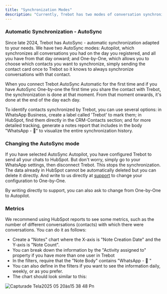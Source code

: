```yaml
---
title: "Synchronization Modes"
description: "Currently, Trebot has two modes of conversation synchronization: AutoPilot and One-by-One."
---
```


### Automatic Synchronization - AutoSync

Since late 2024, Trebot has AutoSync - automatic synchronization adapted to your needs. We have two AutoSync modes: Autopilot, which synchronizes all conversations you had on the day you registered, and all you have from that day onward; and One-by-One, which allows you to choose which contacts you want to synchronize, simply sending the contact card once to Trebot so it knows to always synchronize conversations with that contact.

When you connect Trebot AutoSync Automatic for the first time and if you have AutoSync One-by-one the first time you share the contact with Trebot, the synchronization is done at that moment. From that moment onwards, it's done at the end of the day each day.

To identify contacts synchronized by Trebot, you can use several options: in WhatsApp Business, create a label called 'Trebot' to mark them; in HubSpot, find them directly in the CRM-Contacts section; and for more detailed tracking, generate a notes report that includes in the body "WhatsApp - 📆" to visualize the entire synchronization history.

### Changing the AutoSync mode

If you have selected AutoSync Autopilot, you have configured Trebot to send all your chats to HubSpot. But don't worry, simply go to your WhatsApp settings, then disconnect Trebot. This stops the synchronization. The data already in HubSpot cannot be automatically deleted but you can delete it directly. And write to us directly at [support](https://support-treble.atlassian.net/servicedesk/customer/portal/1/group/16/create/298) to change your configuration to One-by-One.

By writing directly to support, you can also ask to change from One-by-One to Autopilot.

### Metrics

We recommend using HubSpot reports to see some metrics, such as the number of different conversations (contacts) with which there were conversations. You can do it as follows:

- Create a "Notes" chart where the X-axis is "Note Creation Date" and the Y-axis is "Note Count".
- You can break down the information by the "Activity assigned to" property if you have more than one user in Trebot
- In the filters, require that the "Note Body" contains "WhatsApp - 📆 "
- You can also define in the filters if you want to see the information daily, weekly, or as you prefer.
- The chart should look similar to this:

![Capturade Tela2025 05 20às15 38 48 Pn](/images/CapturadeTela2025-05-20às15.38.48.png) 